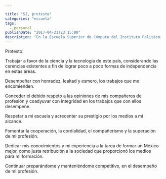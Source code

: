 ```yaml
---

title: "Sí, protesto"
categories: "escuela"
tags: 
  - personal
publishDate: "2017-04-21T23:15:00"
description: "En la Escuela Superior de Cómputo del Instituto Politécnico Nacional, ante el Honorable Jurado que ha tenido a bien sancionar mi Titulación Profesional, y ante el público que me ha honrado con su presencia en este solemne acto..."
---
```

Protesto:  

Trabajar a favor de la ciencia y la tecnología de este país, considerando las cerencias existentes a fin de lograr poco a poco formas de independencia en estas áreas.  

Desempeñar con honradez, lealtad y esmero, los trabajos que me encomienden.  

Conceder el debido respeto a las opiniones de mis compañeros de profesión y coadyuvar con integridad en los trabajos que con ellos desempeñe.  

Respetar a mi escuela y acrecenter su prestigio por los medios a mi alcance.  

Fomentar la cooperación, la cordialidad, el compañerismo y la superación de mi profesión.  

Dedicar mis conocimientos y mi experiencia a la tarea de formar un México mejor, como justa retribución a la sociedad que proporcionó los medios para mi formación.  

Continuar preparándome y manteniéndome competitivo, en el desempeño de mi profesión.